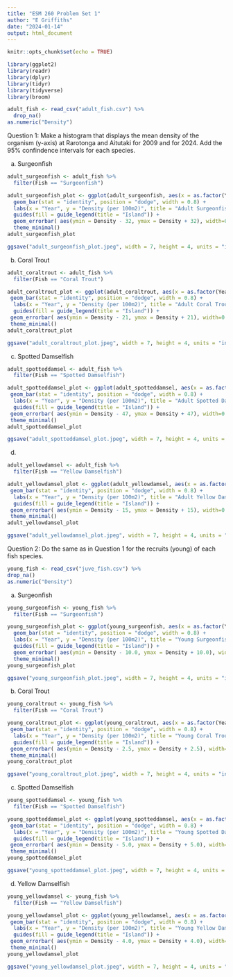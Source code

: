 ```yaml
---
title: "ESM 260 Problem Set 1"
author: "E Griffiths"
date: "2024-01-14"
output: html_document
---
```


```r
knitr::opts_chunk$set(echo = TRUE)

library(ggplot2)
library(readr)
library(dplyr)
library(tidyr)
library(tidyverse)
library(broom)

adult_fish <- read_csv("adult_fish.csv") %>%
  drop_na()
as.numeric("Density")
```

Question 1: Make a histogram that displays the mean density of the organism (y-axis) at Rarotonga and Aitutaki for 2009 and for 2024. Add the 95% confindence intervals for each species.

a) Surgeonfish

```r
adult_surgeonfish <- adult_fish %>%
  filter(Fish == "Surgeonfish")

adult_surgeonfish_plot <- ggplot(adult_surgeonfish, aes(x = as.factor(Year), y = Density, fill = as.factor(Island))) +
  geom_bar(stat = "identity", position = "dodge", width = 0.8) +
  labs(x = "Year", y = "Density (per 100m2)", title = "Adult Surgeonfish") +
  guides(fill = guide_legend(title = "Island")) +
  geom_errorbar( aes(ymin = Density - 32, ymax = Density + 32), width=0.4, colour="black", width = 0.08, position = position_dodge(0.8)) +
  theme_minimal() 
adult_surgeonfish_plot

ggsave("adult_surgeonfish_plot.jpeg", width = 7, height = 4, units = "in")
```

b) Coral Trout

```r
adult_coraltrout <- adult_fish %>%
  filter(Fish == "Coral Trout")

adult_coraltrout_plot <- ggplot(adult_coraltrout, aes(x = as.factor(Year), y = Density, fill = as.factor(Island))) +
 geom_bar(stat = "identity", position = "dodge", width = 0.8) +
  labs(x = "Year", y = "Density (per 100m2)", title = "Adult Coral Trout") +
  guides(fill = guide_legend(title = "Island")) +
 geom_errorbar( aes(ymin = Density - 21, ymax = Density + 21), width=0.4, colour="black", width = 0.08, position = position_dodge(0.8)) +
 theme_minimal() 
adult_coraltrout_plot

ggsave("adult_coraltrout_plot.jpeg", width = 7, height = 4, units = "in")
```

c) Spotted Damselfish

```r
adult_spotteddamsel <- adult_fish %>%
  filter(Fish == "Spotted Damselfish")

adult_spotteddamsel_plot <- ggplot(adult_spotteddamsel, aes(x = as.factor(Year), y = Density, fill = as.factor(Island))) +
 geom_bar(stat = "identity", position = "dodge", width = 0.8) +
  labs(x = "Year", y = "Density (per 100m2)", title = "Adult Spotted Damselfish") +
  guides(fill = guide_legend(title = "Island")) +
 geom_errorbar( aes(ymin = Density - 47, ymax = Density + 47), width=0.4, colour="black", width = 0.08, position = position_dodge(0.8)) +
 theme_minimal() 
adult_spotteddamsel_plot

ggsave("adult_spotteddamsel_plot.jpeg", width = 7, height = 4, units = "in")
```
d)

```r
adult_yellowdamsel <- adult_fish %>%
  filter(Fish == "Yellow Damselfish")

adult_yellowdamsel_plot <- ggplot(adult_yellowdamsel, aes(x = as.factor(Year), y = Density, fill = as.factor(Island))) +
 geom_bar(stat = "identity", position = "dodge", width = 0.8) +
  labs(x = "Year", y = "Density (per 100m2)", title = "Adult Yellow Damselfish") +
  guides(fill = guide_legend(title = "Island")) +
 geom_errorbar( aes(ymin = Density - 15, ymax = Density + 15), width=0.4, colour="black", width = 0.08, position = position_dodge(0.8)) +
 theme_minimal() 
adult_yellowdamsel_plot

ggsave("adult_yellowdamsel_plot.jpeg", width = 7, height = 4, units = "in")
```

Question 2: Do the same as in Question 1 for the recruits (young) of each fish species.  

```r
young_fish <- read_csv("juve_fish.csv") %>%
drop_na()
as.numeric("Density")
```

a) Surgeonfish

```r
young_surgeonfish <- young_fish %>%
  filter(Fish == "Surgeonfish")

young_surgeonfish_plot <- ggplot(young_surgeonfish, aes(x = as.factor(Year), y = Density, fill = as.factor(Island))) +
  geom_bar(stat = "identity", position = "dodge", width = 0.8) +
  labs(x = "Year", y = "Density (per 100m2)", title = "Young Surgeonfish") +
  guides(fill = guide_legend(title = "Island")) +
  geom_errorbar( aes(ymin = Density - 10.0, ymax = Density + 10.0), width=0.4, colour="black", width = 0.08, position = position_dodge(0.8)) +
  theme_minimal() 
young_surgeonfish_plot

ggsave("young_surgeonfish_plot.jpeg", width = 7, height = 4, units = "in")
```

b) Coral Trout

```r
young_coraltrout <- young_fish %>%
  filter(Fish == "Coral Trout")

young_coraltrout_plot <- ggplot(young_coraltrout, aes(x = as.factor(Year), y = Density, fill = as.factor(Island))) +
 geom_bar(stat = "identity", position = "dodge", width = 0.8) +
  labs(x = "Year", y = "Density (per 100m2)", title = "Young Coral Trout") +
  guides(fill = guide_legend(title = "Island")) +
 geom_errorbar( aes(ymin = Density - 2.5, ymax = Density + 2.5), width=0.4, colour="black", width = 0.08, position = position_dodge(0.8)) +
 theme_minimal() 
young_coraltrout_plot

ggsave("young_coraltrout_plot.jpeg", width = 7, height = 4, units = "in")
```

c) Spotted Damselfish

```r
young_spotteddamsel <- young_fish %>%
  filter(Fish == "Spotted Damselfish")

young_spotteddamsel_plot <- ggplot(young_spotteddamsel, aes(x = as.factor(Year), y = Density, fill = as.factor(Island))) +
 geom_bar(stat = "identity", position = "dodge", width = 0.8) +
  labs(x = "Year", y = "Density (per 100m2)", title = "Young Spotted Damselfish") +
  guides(fill = guide_legend(title = "Island")) +
 geom_errorbar( aes(ymin = Density - 5.0, ymax = Density + 5.0), width=0.4, colour="black", width = 0.08, position = position_dodge(0.8)) +
 theme_minimal() 
young_spotteddamsel_plot

ggsave("young_spotteddamsel_plot.jpeg", width = 7, height = 4, units = "in")
```

d) Yellow Damselfish

```r
young_yellowdamsel <- young_fish %>%
  filter(Fish == "Yellow Damselfish")

young_yellowdamsel_plot <- ggplot(young_yellowdamsel, aes(x = as.factor(Year), y = Density, fill = as.factor(Island))) +
 geom_bar(stat = "identity", position = "dodge", width = 0.8) +
  labs(x = "Year", y = "Density (per 100m2)", title = "Young Yellow Damselfish") +
  guides(fill = guide_legend(title = "Island")) +
 geom_errorbar( aes(ymin = Density - 4.0, ymax = Density + 4.0), width=0.4, colour="black", width = 0.08, position = position_dodge(0.8)) +
 theme_minimal() 
young_yellowdamsel_plot

ggsave("young_yellowdamsel_plot.jpeg", width = 7, height = 4, units = "in")
```









